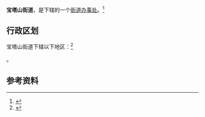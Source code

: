 {{中国乡级行政区
|景观照片文件名 = 
|景观照片描述 = 
|汉语拼音 = 
|其他语言 = 
|其他语言名称 = 
|旧称 = 
|地名出处 = 
|位置图文件名 = 
|位置图描述 = 
|自定义图片= 
|建置时间 = 
|政府驻地 = 
|毗邻 = 
|总面积 = 
|总人口 = 
|总人口年份 = 
|户籍人口 = 
|户籍人口年份 = 
|常住人口 = 
|常住人口年份 = 
|人口密度 = 
|GDP = 
|GDP年份 = 
|邮政编码 = 
|电话区号 = 911
|官方网站 = 
|网站名称 = 
|61/06/02/001/000}}

'''宝塔山街道'''，是{{PRC admin/fullname|61/06/02/001/000|3}}下辖的一个[[街道办事处|街道办事处]]。<ref>{{PRC admin/ref sgc|{{PRC admin/parent|61/06/02/001/000}}}}</ref>

== 行政区划 ==

宝塔山街道下辖以下地区：<ref>{{PRC admin/ref sgc|61/06/02/001/000}}</ref>

{{PRC admin/children|61/06/02/001/000}}。

== 参考资料 ==

{{reflist}}

{{行政区划小作品}}
{{PRC admin/navcat|61/06/02/001/000}}